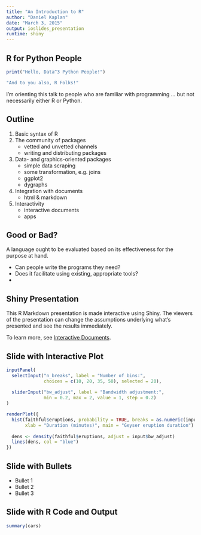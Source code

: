```yaml
---
title: "An Introduction to R"
author: "Daniel Kaplan"
date: "March 3, 2015"
output: ioslides_presentation
runtime: shiny
---
```


## R for Python People

```r
print("Hello, Data^3 Python People!")
```

```r
"And to you also, R Folks!"
```

I'm orienting this talk to people who are familiar with programming ... but not necessarily either R or Python.

## Outline

1. Basic syntax of R
2. The community of packages
    * vetted and unvetted channels
    * writing and distributing packages
3. Data- and graphics-oriented packages
    * simple data scraping
    * some transformation, e.g. joins
    * ggplot2
    * dygraphs
4. Integration with documents
    * html & markdown
5. Interactivity
    * interactive documents
    * apps

## Good or Bad?

A language ought to be evaluated based on its effectiveness for the purpose at hand.

* Can people write the programs they need?
* Does it facilitate using existing, appropriate tools?  
* 

## Shiny Presentation

This R Markdown presentation is made interactive using Shiny. The viewers of the presentation can change the assumptions underlying what's presented and see the results immediately. 

To learn more, see [Interactive Documents](http://rmarkdown.rstudio.com/authoring_shiny.html).

## Slide with Interactive Plot

```r
inputPanel(
  selectInput("n_breaks", label = "Number of bins:",
              choices = c(10, 20, 35, 50), selected = 20),
  
  sliderInput("bw_adjust", label = "Bandwidth adjustment:",
              min = 0.2, max = 2, value = 1, step = 0.2)
)

renderPlot({
  hist(faithful$eruptions, probability = TRUE, breaks = as.numeric(input$n_breaks),
       xlab = "Duration (minutes)", main = "Geyser eruption duration")
  
  dens <- density(faithful$eruptions, adjust = input$bw_adjust)
  lines(dens, col = "blue")
})
```

## Slide with Bullets

- Bullet 1
- Bullet 2
- Bullet 3

## Slide with R Code and Output

```r
summary(cars)
```



